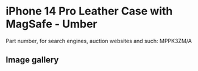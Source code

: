
# iPhone 14 Pro Leather Case with MagSafe - Umber

Part number, for search engines, auction websites and such: MPPK3ZM/A

## Image gallery

<div style={{ width: "768px" }}>
  <GalleryComponent
    images={[
      {
        original: "/everysource/MPPK3.webp",
        thumbnail: "/everypreview/MPPK3.webp",
      },
      {
        original: "/everysource/MPPK3_AV1.webp",
        thumbnail: "/everypreview/MPPK3_AV1.webp",
      },
      {
        original: "/everysource/MPPK3_AV2.webp",
        thumbnail: "/everypreview/MPPK3_AV2.webp",
      },
      {
        original: "/everysource/MPPK3_AV3.webp",
        thumbnail: "/everypreview/MPPK3_AV3.webp",
      },
      {
        original: "/everysource/MPPK3_AV4.webp",
        thumbnail: "/everypreview/MPPK3_AV4.webp",
      },
      {
        original: "/everysource/MPPK3_AV5.webp",
        thumbnail: "/everypreview/MPPK3_AV5.webp",
      }
    ]}
  />
</div>